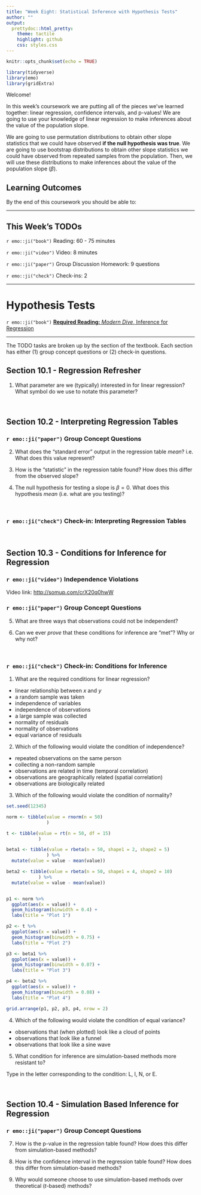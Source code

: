 ```yaml
---
title: "Week Eight: Statistical Inference with Hypothesis Tests"
author: ""
output:
  prettydoc::html_pretty:
    theme: tactile
    highlight: github
    css: styles.css
---
```


```r
knitr::opts_chunk$set(echo = TRUE)
```

```r
library(tidyverse)
library(emo)
library(gridExtra)
```


Welcome!

In this week's coursework we are putting all of the pieces we've learned 
together: linear regression, confidence intervals, and p-values! We are going 
to use your knowledge of linear regression to make inferences about the value 
of the population slope. 

We are going to use permutation distributions to obtain other slope statistics
that we could have observed **if the null hypothesis was true**. We are going to
use bootstrap distributions to obtain other slope statistics we could have 
observed from repeated samples from the population. Then, we will use these 
distributions to make inferences about the value of the population slope
($\beta$).


## Learning Outcomes 

By the end of this coursework you should be able to:

<!-- p-values -->
<!-- - describe what a permutation distribution is -->
<!-- - detail how a permutation distribution is made -->
<!-- - describe how permuting assumes the null hypothesis is true -->
<!-- - explain how a permutation distribution relates to a sampling distribution -->
<!-- - use R to:  -->
<!--   * generate a permutation distribution -->
<!--   * visualize the permutation distribution -->
<!--   * calculate the observed statistic -->
<!--   * calculate the resulting p-value -->
<!-- - outline what a p-value represents -->
<!-- - diagnose misinterpretations of a p-value -->

<!-- Confidence intervals -->
<!-- - describe what a bootstrap distribution is -->
<!-- - detail how a bootstrap distribution is made -->
<!-- - explain how a bootstrap distribution relates to a sampling distribution -->
<!-- - use R to: generate a bootstrap distribution, visualize the bootstrap -->
<!-- distribution, & calculate the resulting confidence interval -->
<!-- - outline what a confidence interval is estimating -->
<!-- - diagnose incorrect interpretations of a confidence interval -->



---

## This Week's TODOs

`r emo::ji("book")` Reading: 60 - 75 minutes 

`r emo::ji("video")` Video: 8 minutes

`r emo::ji("paper")` Group Discussion Homework: 9 questions  

`r emo::ji("check")` Check-ins: 2

---

# Hypothesis Tests 

`r emo::ji("book")` [**Required Reading:** *Modern Dive*, Inference for Regression ](https://moderndive.com/10-inference-for-regression.html)

---

The TODO tasks are broken up by the section of the textbook. Each section has
either (1) group concept questions or (2) check-in questions. 

## Section 10.1 - Regression Refresher

1. What parameter are we (typically) interested in for linear regression? What 
symbol do we use to notate this parameter? 

</br>

## Section 10.2 - Interpreting Regression Tables

### `r emo::ji("paper")` Group Concept Questions

2. What does the "standard error" output in the regression table *mean*? i.e. 
What does this value represent? 

3. How is the "statistic" in the regression table found? How does this differ 
from the observed slope? 

4. The null hypothesis for testing a slope is $\beta = 0.$ What does this 
hypothesis *mean* (i.e. what are you testing)?

</br> 

### `r emo::ji("check")` Check-in: Interpreting Regression Tables

<!-- SE -->

<!-- Statistic -->

<!-- p-value -->

<!-- CI -->

</br>

## Section 10.3 - Conditions for Inference for Regression

### `r emo::ji("video")` Independence Violations

Video link: <http://somup.com/crX20q0hwW>

### `r emo::ji("paper")` Group Concept Questions

5. What are three ways that observations could not be independent? 

6. Can we ever *prove* that these conditions for inference are "met"? Why or 
why not?

</br>

### `r emo::ji("check")` Check-in: Conditions for Inference

1. What are the required conditions for linear regression?  

- linear relationship between $x$ and $y$ 
- a random sample was taken
- independence of variables
- independence of observations 
- a large sample was collected
- normality of residuals
- normality of observations
- equal variance of residuals

2. Which of the following would violate the condition of independence?

- repeated observations on the same person 
- collecting a non-random sample
- observations are related in time (temporal correlation)  
- observations are geographically related (spatial correlation)
- observations are biologically related 

3. Which of the following would violate the condition of normality? 

```r

set.seed(12345)

norm <- tibble(value = rnorm(n = 50)
               )

t <- tibble(value = rt(n = 50, df = 15)
            )

beta1 <- tibble(value = rbeta(n = 50, shape1 = 2, shape2 = 5)
               ) %>% 
  mutate(value = value - mean(value))

beta2 <- tibble(value = rbeta(n = 50, shape1 = 4, shape2 = 10)
            ) %>% 
  mutate(value = value - mean(value))


p1 <- norm %>% 
  ggplot(aes(x = value)) + 
  geom_histogram(binwidth = 0.4) +
  labs(title = "Plot 1")

p2 <- t %>% 
  ggplot(aes(x = value)) + 
  geom_histogram(binwidth = 0.75) +
  labs(title = "Plot 2")

p3 <- beta1 %>% 
  ggplot(aes(x = value)) + 
  geom_histogram(binwidth = 0.07) +
  labs(title = "Plot 3")

p4 <- beta2 %>% 
  ggplot(aes(x = value)) + 
  geom_histogram(binwidth = 0.08) + 
  labs(title = "Plot 4")

grid.arrange(p1, p2, p3, p4, nrow = 2)

```


4. Which of the following would violate the condition of equal variance?

- observations that (when plotted) look like a cloud of points
- observations that look like a funnel
- observations that look like a sine wave

5. What condition for inference are simulation-based methods more resistant to? 

Type in the letter corresponding to the condition: L, I, N, or E. 

</br>

## Section 10.4 - Simulation Based Inference for Regression

### `r emo::ji("paper")` Group Concept Questions

7. How is the p-value in the regression table found? How does this differ from 
simulation-based methods?

8. How is the confidence interval in the regression table found? How does this
differ from simulation-based methods?

9. Why would someone choose to use simulation-based methods over theoretical
($t$-based) methods? 
